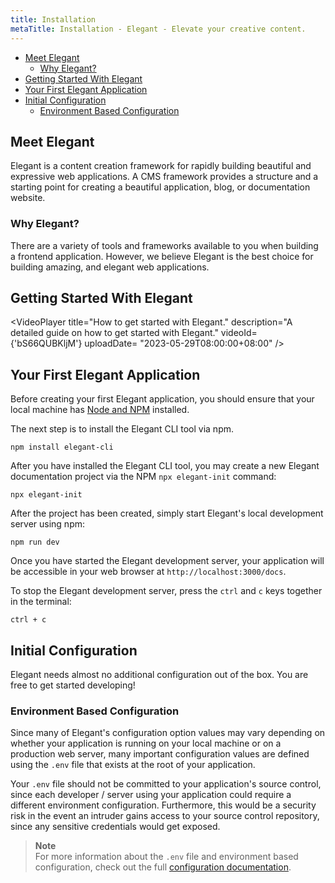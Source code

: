 ```yaml
---
title: Installation
metaTitle: Installation - Elegant - Elevate your creative content. 
---
```


- [Meet Elegant](#meet-elegant)
    - [Why Elegant?](#why-elegant)
- [Getting Started With Elegant](#getting_started_with_elegant)
- [Your First Elegant Application](#your-first-elegant-application)
- [Initial Configuration](#initial-configuration)
    - [Environment Based Configuration](#environment-based-configuration)

<a name="meet-elegant"></a>

## Meet Elegant

Elegant is a content creation framework for rapidly building beautiful and expressive web applications. A CMS framework provides a structure and a starting point for creating a beautiful application, blog, or documentation website. 

<a name="why-elegant"></a>

### Why Elegant?

There are a variety of tools and frameworks available to you when building a frontend application. However, we believe Elegant is the best choice for building amazing, and elegant web applications.

<a name="getting_started_with_elegant"></a>

## Getting Started With Elegant

<VideoPlayer 
    title="How to get started with Elegant."
    description="A detailed guide on how to get started with Elegant."
    videoId={'bS66QUBKljM'}
    uploadDate= "2023-05-29T08:00:00+08:00"
/>

<a name="your-first-elegant-application"></a>

## Your First Elegant Application

Before creating your first Elegant application, you should ensure that your local machine has [Node and NPM](https://nodejs.org) installed.

The next step is to install the Elegant CLI tool via npm.

```nothing
npm install elegant-cli
```

After you have installed the Elegant CLI tool, you may create a new Elegant documentation project via the NPM `npx elegant-init` command:

```nothing
npx elegant-init
```

After the project has been created, simply start Elegant's local development server using npm:

```nothing
npm run dev
```

Once you have started the Elegant development server, your application will be accessible in your web browser at `http://localhost:3000/docs`.

To stop the Elegant development server, press the `ctrl` and `c` keys together in the terminal:

```nothing
ctrl + c
```

<a name="initial-configuration"></a>

## Initial Configuration

Elegant needs almost no additional configuration out of the box. You are free to get started developing!

<a name="environment-based-configuration"></a>

### Environment Based Configuration

Since many of Elegant's configuration option values may vary depending on whether your application is running on your local machine or on a production web server, many important configuration values are defined using the `.env` file that exists at the root of your application.

Your `.env` file should not be committed to your application's source control, since each developer / server using your application could require a different environment configuration. Furthermore, this would be a security risk in the event an intruder gains access to your source control repository, since any sensitive credentials would get exposed.

> **Note**  
> For more information about the `.env` file and environment based configuration, check out the full [configuration documentation](/docs/configuration#environment-configuration).
